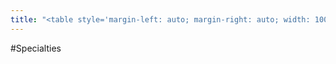 ```yaml
---
title: "<table style='margin-left: auto; margin-right: auto; width: 100%'><tr style='text-align: center'><td bgcolor=gold><font color=blue size=36>Smith's Family Market</font></td></tr></table>"
---
```

<body>

#Specialties

</body>
